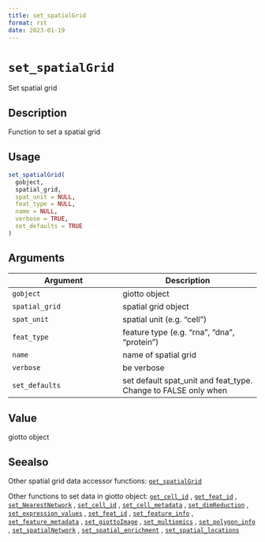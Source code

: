 ```yaml
--- 
title: set_spatialGrid 
format: rst 
date: 2023-01-19 
--- 
```

# `set_spatialGrid`

Set spatial grid


## Description

Function to set a spatial grid


## Usage

```r
set_spatialGrid(
  gobject,
  spatial_grid,
  spat_unit = NULL,
  feat_type = NULL,
  name = NULL,
  verbose = TRUE,
  set_defaults = TRUE
)
```


## Arguments

Argument      |Description
------------- |----------------
`gobject`     |     giotto object
`spatial_grid`     |     spatial grid object
`spat_unit`     |     spatial unit (e.g. "cell")
`feat_type`     |     feature type (e.g. "rna", "dna", "protein")
`name`     |     name of spatial grid
`verbose`     |     be verbose
`set_defaults`     |     set default spat_unit and feat_type. Change to FALSE only when


## Value

giotto object


## Seealso

Other spatial grid data accessor functions:
 [`get_spatialGrid`](#getspatialgrid) 
 
 Other functions to set data in giotto object:
 [`get_cell_id`](#getcellid) ,
 [`get_feat_id`](#getfeatid) ,
 [`set_NearestNetwork`](#setnearestnetwork) ,
 [`set_cell_id`](#setcellid) ,
 [`set_cell_metadata`](#setcellmetadata) ,
 [`set_dimReduction`](#setdimreduction) ,
 [`set_expression_values`](#setexpressionvalues) ,
 [`set_feat_id`](#setfeatid) ,
 [`set_feature_info`](#setfeatureinfo) ,
 [`set_feature_metadata`](#setfeaturemetadata) ,
 [`set_giottoImage`](#setgiottoimage) ,
 [`set_multiomics`](#setmultiomics) ,
 [`set_polygon_info`](#setpolygoninfo) ,
 [`set_spatialNetwork`](#setspatialnetwork) ,
 [`set_spatial_enrichment`](#setspatialenrichment) ,
 [`set_spatial_locations`](#setspatiallocations)


